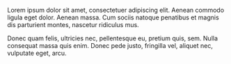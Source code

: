 Lorem ipsum dolor sit amet, consectetuer adipiscing elit. Aenean
commodo ligula eget dolor. Aenean massa. Cum sociis natoque
penatibus et magnis dis parturient montes, nascetur ridiculus mus.

Donec quam felis, ultricies nec, pellentesque eu, pretium quis,
sem. Nulla consequat massa quis enim. Donec pede justo, fringilla
vel, aliquet nec, vulputate eget, arcu.
